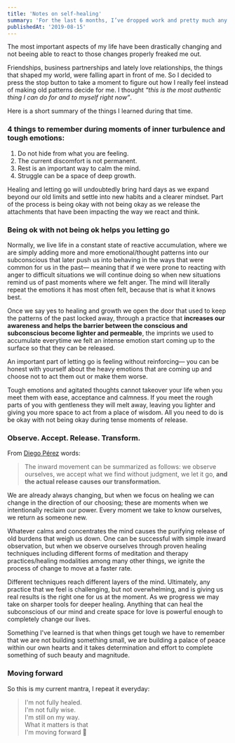 ```yaml
---
title: 'Notes on self-healing'
summary: 'For the last 6 months, I’ve dropped work and pretty much any other responsibility and focused only on myself. So I made a summary of the things I learned about the process of taking care of me.'
publishedAt: '2019-08-15'
---
```


The most important aspects of my life have been drastically changing and not beeing able to react to those changes properly freaked me out.

Friendships, business partnerships and lately love relationships, the things that shaped my world, were falling apart in front of me. So I decided to press the <a display="inline" py={1} px={3} borderRadius={100} variant="button.secondary">stop</a> button to take a moment to figure out how I really feel instead of making old patterns decide for me. I thought _“this is the most authentic thing I can do for and to myself right now”_.

Here is a short summary of the things I learned during that time.

### 4 things to remember during moments of inner turbulence and tough emotions:

1. Do not hide from what you are feeling.
2. The current discomfort is not permanent.
3. Rest is an important way to calm the mind.
4. Struggle can be a space of deep growth.

Healing and letting go will undoubtedly bring hard days as we expand beyond our old limits and settle into new habits and a clearer mindset. Part of the process is being okay with not being okay as we release the attachments that have been impacting the way we react and think.

### Being ok with not being ok helps you letting go

Normally, we live life in a constant state of reactive accumulation, where we are simply adding more and more emotional/thought patterns into our subconscious that later push us into behaving in the ways that were common for us in the past— meaning that if we were prone to reacting with anger to difficult situations we will continue doing so when new situations remind us of past moments where we felt anger. The mind will literally repeat the emotions it has most often felt, because that is what it knows best.

Once we say yes to healing and growth we open the door that used to keep the patterns of the past locked away, through a practice that **increases our awareness and helps the barrier between the conscious and subconscious become lighter and permeable**, the imprints we used to accumulate everytime we felt an intense emotion start coming up to the surface so that they can be released.

An important part of letting go is feeling without reinforcing— you can be honest with yourself about the heavy emotions that are coming up and choose not to act them out or make them worse.

Tough emotions and agitated thoughts cannot takeover your life when you meet them with ease, acceptance and calmness. If you meet the rough parts of you with gentleness they will melt away, leaving you lighter and giving you more space to act from a place of wisdom. All you need to do is be okay with not being okay during tense moments of release.

### Observe. Accept. Release. Transform.

From [Diego Pérez](https://www.instagram.com/p/B0JAHxLjrsf/) words:

> The inward movement can be summarized as follows: we observe ourselves, we accept what we find without judgment, we let it go, **and the actual release causes our transformation.**

We are already always changing, but when we focus on healing we can change in the direction of our choosing; these are moments when we intentionally reclaim our power. Every moment we take to know ourselves, we return as someone new.

Whatever calms and concentrates the mind causes the purifying release of old burdens that weigh us down. One can be successful with simple inward observation, but when we observe ourselves through proven healing techniques including different forms of meditation and therapy practices/healing modalities among many other things, we ignite the process of change to move at a faster rate.

Different techniques reach different layers of the mind. Ultimately, any practice that we feel is challenging, but not overwhelming, and is giving us real results is the right one for us at the moment. As we progress we may take on sharper tools for deeper healing. Anything that can heal the subconscious of our mind and create space for love is powerful enough to completely change our lives.

Something I've learned is that when things get tough we have to remember that we are not building something small, we are building a palace of peace within our own hearts and it takes determination and effort to complete something of such beauty and magnitude.

### Moving forward

So this is my current mantra, I repeat it everyday:

> I'm not fully healed. <br/>
> I'm not fully wise. <br/>
> I'm still on my way. <br/>
> What it matters is that <br/>
> I'm moving forward 💪
